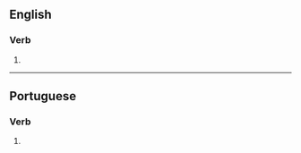 ==English==

===Verb===
{{head|en|verb form}}

# {{en-third-person singular of|galvanize}}

----

==Portuguese==

===Verb===
{{head|pt|verb form}}

# {{pt-verb form of|galvanizar}}